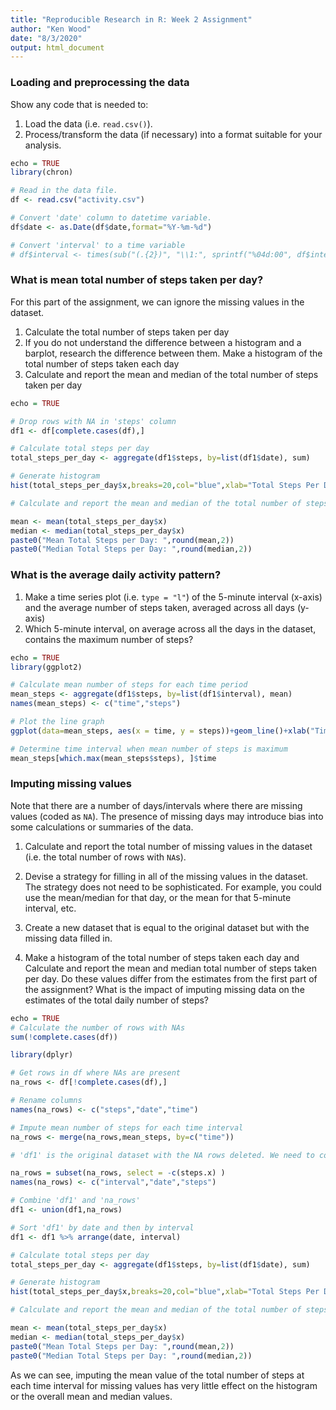 ```yaml
---
title: "Reproducible Research in R: Week 2 Assignment"
author: "Ken Wood"
date: "8/3/2020"
output: html_document
---
```


### Loading and preprocessing the data

Show any code that is needed to:

1. Load the data (i.e. `read.csv()`).
2. Process/transform the data (if necessary) into a format suitable for your analysis.


```r
echo = TRUE 
library(chron)

# Read in the data file.
df <- read.csv("activity.csv")

# Convert 'date' column to datetime variable.
df$date <- as.Date(df$date,format="%Y-%m-%d")

# Convert 'interval' to a time variable
# df$interval <- times(sub("(.{2})", "\\1:", sprintf("%04d:00", df$interval)))
```

### What is mean total number of steps taken per day?

For this part of the assignment, we can ignore the missing values in the dataset.

1. Calculate the total number of steps taken per day
2. If you do not understand the difference between a histogram and a barplot, research the difference between them. Make a histogram of the total number of steps taken each day
3. Calculate and report the mean and median of the total number of steps taken per day

```r

echo = TRUE 

# Drop rows with NA in 'steps' column
df1 <- df[complete.cases(df),]

# Calculate total steps per day
total_steps_per_day <- aggregate(df1$steps, by=list(df1$date), sum)

# Generate histogram
hist(total_steps_per_day$x,breaks=20,col="blue",xlab="Total Steps Per Day",main="Histogram of Total Steps Per Day")

# Calculate and report the mean and median of the total number of steps taken per day

mean <- mean(total_steps_per_day$x)
median <- median(total_steps_per_day$x)
paste0("Mean Total Steps per Day: ",round(mean,2))
paste0("Median Total Steps per Day: ",round(median,2))
```
### What is the average daily activity pattern?

1. Make a time series plot (i.e. `type = "l"`) of the 5-minute interval (x-axis) and the average number of steps taken, averaged across all days (y-axis)
2. Which 5-minute interval, on average across all the days in the dataset, contains the maximum number of steps?

```r
echo = TRUE
library(ggplot2)

# Calculate mean number of steps for each time period
mean_steps <- aggregate(df1$steps, by=list(df1$interval), mean)
names(mean_steps) <- c("time","steps")

# Plot the line graph
ggplot(data=mean_steps, aes(x = time, y = steps))+geom_line()+xlab("Time of Day (HHMM)")+ggtitle("Mean Number of Steps by Time of Day")

# Determine time interval when mean number of steps is maximum
mean_steps[which.max(mean_steps$steps), ]$time

```
### Imputing missing values

Note that there are a number of days/intervals where there are missing values (coded as `NA`). The presence of missing days may introduce bias into some calculations or summaries of the data.

1. Calculate and report the total number of missing values in the dataset (i.e. the total number of rows with `NA`s).

2. Devise a strategy for filling in all of the missing values in the dataset. The strategy does not need to be sophisticated. For example, you could use the mean/median for that day, or the mean for that 5-minute interval, etc.

3. Create a new dataset that is equal to the original dataset but with the missing data filled in.

4. Make a histogram of the total number of steps taken each day and Calculate and report the mean and median total number of steps taken per day. Do these values differ from the estimates from the first part of the assignment? What is the impact of imputing missing data on the estimates of the total daily number of steps?

```r
echo = TRUE
# Calculate the number of rows with NAs
sum(!complete.cases(df))
```

```r
library(dplyr)

# Get rows in df where NAs are present
na_rows <- df[!complete.cases(df),]

# Rename columns
names(na_rows) <- c("steps","date","time")

# Impute mean number of steps for each time interval
na_rows <- merge(na_rows,mean_steps, by=c("time"))

# 'df1' is the original dataset with the NA rows deleted. We need to combine 'na_rows' with 'df1'. However, we need to clean up 'na_rows' a bit...

na_rows = subset(na_rows, select = -c(steps.x) )
names(na_rows) <- c("interval","date","steps")

# Combine 'df1' and 'na_rows'
df1 <- union(df1,na_rows)

# Sort 'df1' by date and then by interval
df1 <- df1 %>% arrange(date, interval)

# Calculate total steps per day
total_steps_per_day <- aggregate(df1$steps, by=list(df1$date), sum)

# Generate histogram
hist(total_steps_per_day$x,breaks=20,col="blue",xlab="Total Steps Per Day",main="Histogram of Total Steps Per Day")

# Calculate and report the mean and median of the total number of steps taken per day

mean <- mean(total_steps_per_day$x)
median <- median(total_steps_per_day$x)
paste0("Mean Total Steps per Day: ",round(mean,2))
paste0("Median Total Steps per Day: ",round(median,2))
```
As we can see, imputing the mean value of the total number of steps at each time interval for missing values has very little effect on the histogram or the overall mean and median values.

